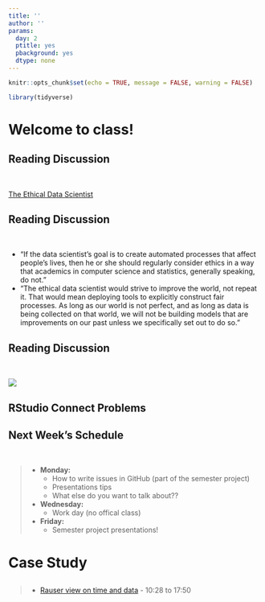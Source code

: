```yaml
---
title: ''
author: ''
params:
  day: 2
  ptitle: yes
  pbackground: yes
  dtype: none
---
```


```r
knitr::opts_chunk$set(echo = TRUE, message = FALSE, warning = FALSE)

library(tidyverse)
```

# Welcome to class! {data-background=#e8c35d}

## Reading Discussion

<br>

[The Ethical Data Scientist](https://slate.com/technology/2016/02/how-to-bring-better-ethics-to-data-science.html)

## Reading Discussion

<br>

- "If the data scientist's goal is to create automated processes that affect people's lives, then he or she should regularly consider ethics in a way that academics in computer science and statistics, generally speaking, do not."
- "The ethical data scientist would strive to improve the world, not repeat it. That would mean deploying tools to explicitly construct fair processes. As long as our world is not perfect, and as long as data is being collected on that world, we will not be building models that are improvements on our past unless we specifically set out to do so."

## Reading Discussion

<br>

![](images/great_power.gif)

## RStudio Connect Problems

## Next Week's Schedule

<br>

>- **Monday:**
>   - How to write issues in GitHub (part of the semester project)
>   - Presentations tips
>   - What else do you want to talk about??
>- **Wednesday:**
>   - Work day (no offical class)
>- **Friday:**
>   - Semester project presentations!



<!--------------------
## View Data at the Atomic Level

"None of us would admit now that we didn't realize...there...had to be spread in the data; we...just didn't realize how big it could be."

> - What key observations came by looking at the data
>   - small sample sizes
>   - values above 100%
>   - increasing # of patients at 100%
> - The Mean is Not the Distribution
-------------------------------------------->


<!------------------------
# Interactive Graphs {data-background=#e8c35d}

## Example: `library(DT)`

Make a new Rmd file that just has the following in it (including the default yaml). 

```r
knitr::opts_chunk$set(echo = TRUE)
```

```r
library(DT)
datatable(iris)
```

Then, try knitting and pushing the files to GitHub

## Setting up R-Studio

> - Visit https://shiny.byui.edu/connect and log-in
> - Click on the publish button and choose "Manage Accounts"
> - Click the "connect" button and ensure the "Enable publishing to RStudio Connect" is checked
> - Use shiny.byui.edu as the server name.
> - Then knitting the .rmd file they click on the publish button

## Example: `library(DT)`

Look at the [DT: An R interface to the DataTables library](http://rstudio.github.io/DT/) website and find one or two modifications that you could make to your table output to move beyond the default.
-------------------------------->


<!-- Putting information in your file [My interactive](https://shiny.byui.edu/connect/#/apps/3/access) -->






# Case Study {data-background=#e8c35d}

##

> - [Rauser view on time and data](https://www.youtube.com/embed/coNDCIMH8bk?start=628) - 10:28 to 17:50

<!----------------------
# Remember the Goal {data-background=#e8c35d}

##

"The most exciting phrase to hear in science, the one that heralds new discoveries, is not 'Eureka!' but 'That's funny...'" -Isaac Asimov

> - [Remembering Good Principles](https://youtu.be/fSgEeI2Xpdc)
> - [Rauser view on time and data](https://www.youtube.com/embed/coNDCIMH8bk?start=628) - 10:28 to 17:50

## Edward Tufte

> Graphical excellence is that which gives to the viewer the greatest number of ideas in the shortest time with the least ink in the smallest space

> Edward Tufte

------------------------------------>